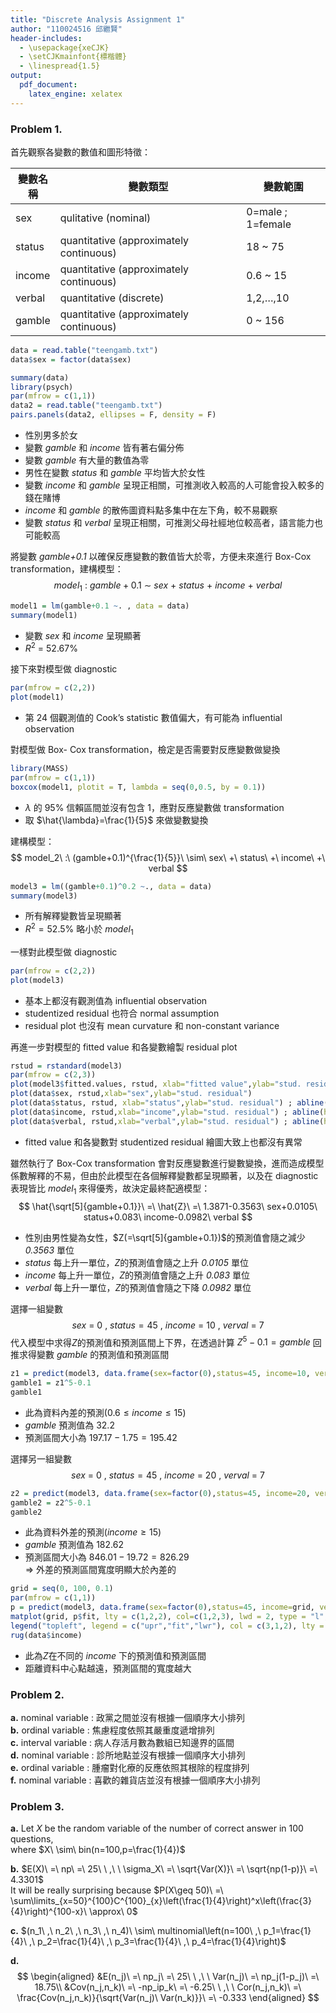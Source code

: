 ---
title: "Discrete Analysis Assignment 1"
author: "110024516 邱繼賢"
header-includes:
  - \usepackage{xeCJK}
  - \setCJKmainfont{標楷體}
  - \linespread{1.5}
output: 
  pdf_document:
    latex_engine: xelatex
---

### Problem 1.  

首先觀察各變數的數值和圖形特徵：

| 變數名稱   | 變數類型                                    |  變數範圍             |
|--------|-----------------------------------------|-------------------|
| sex    | qulitative (nominal)                    | 0=male ; 1=female |
| status | quantitative (approximately continuous) | 18 ~ 75           |
| income | quantitative (approximately continuous) | 0.6 ~ 15          |
| verbal | quantitative (discrete)                 | 1,2,...,10        |
| gamble | quantitative (approximately continuous) | 0 ~ 156           |


```{r echo=FALSE, message=FALSE, warning=FALSE}
data = read.table("teengamb.txt")
data$sex = factor(data$sex)

summary(data)
library(psych)
par(mfrow = c(1,1))
data2 = read.table("teengamb.txt")
pairs.panels(data2, ellipses = F, density = F)
```

+ 性別男多於女  
+ 變數 *gamble* 和 *income* 皆有著右偏分佈  
+ 變數 *gamble* 有大量的數值為零  
+ 男性在變數 *status* 和 *gamble* 平均皆大於女性  
+ 變數 *income* 和 *gamble* 呈現正相關，可推測收入較高的人可能會投入較多的錢在賭博  
+ *income* 和 *gamble* 的散佈圖資料點多集中在左下角，較不易觀察  
+ 變數 *status* 和 *verbal* 呈現正相關，可推測父母社經地位較高者，語言能力也可能較高  

將變數 *gamble+0.1* 以確保反應變數的數值皆大於零，方便未來進行 Box-Cox transformation，建構模型：
$$
model_1\ :\ gamble+0.1\ \sim\ sex\ +\ status\ +\ income\ +\ verbal
$$

```{r echo=FALSE}
model1 = lm(gamble+0.1 ~. , data = data)
summary(model1)
```

+ 變數 *sex* 和 *income* 呈現顯著  
+ $R^2\ =\ 52.67\%$  

接下來對模型做 diagnostic

```{r echo=FALSE}
par(mfrow = c(2,2))
plot(model1)
```

+ 第 24 個觀測值的 Cook's statistic 數值偏大，有可能為 influential observation  

對模型做 Box- Cox transformation，檢定是否需要對反應變數做變換

```{r echo=FALSE, message=FALSE, warning=FALSE}
library(MASS)
par(mfrow = c(1,1))
boxcox(model1, plotit = T, lambda = seq(0,0.5, by = 0.1))
```

+ $\lambda$ 的 95% 信賴區間並沒有包含 1，應對反應變數做 transformation  
+ 取 $\hat{\lambda}=\frac{1}{5}$ 來做變數變換  

建構模型：
$$
model_2\ :\ (gamble+0.1)^{\frac{1}{5}}\ \sim\ sex\ +\ status\ +\ income\ +\ verbal
$$

```{r echo=FALSE}
model3 = lm((gamble+0.1)^0.2 ~., data = data)
summary(model3)
```

+ 所有解釋變數皆呈現顯著  
+ $R^2=52.5\%$ 略小於 $model_1$  

一樣對此模型做 diagnostic

```{r echo=FALSE}
par(mfrow = c(2,2))
plot(model3)
```

+ 基本上都沒有觀測值為 influential observation  
+ studentized residual 也符合 normal assumption  
+ residual plot 也沒有 mean curvature 和 non-constant variance  

再進一步對模型的 fitted value 和各變數繪製 residual plot

```{r echo=FALSE}
rstud = rstandard(model3)
par(mfrow = c(2,3))
plot(model3$fitted.values, rstud, xlab="fitted value",ylab="stud. residual") ; abline(h=0)
plot(data$sex, rstud,xlab="sex",ylab="stud. residual")
plot(data$status, rstud, xlab="status",ylab="stud. residual") ; abline(h = 0)
plot(data$income, rstud,xlab="income",ylab="stud. residual") ; abline(h = 0)
plot(data$verbal, rstud,xlab="verbal",ylab="stud. residual") ; abline(h = 0)
```

+ fitted value 和各變數對 studentized residual 繪圖大致上也都沒有異常  

雖然執行了 Box-Cox transformation 會對反應變數進行變數變換，進而造成模型係數解釋的不易，但由於此模型在各個解釋變數都呈現顯著，以及在 diagnostic 表現皆比 $model_1$ 來得優秀，故決定最終配適模型：
$$
\hat{\sqrt[5]{gamble+0.1}}\ =\ \hat{Z}\ =\ 1.3871-0.3563\ sex+0.0105\ status+0.083\ income-0.0982\ verbal
$$

+ 性別由男性變為女性，$Z(=\sqrt[5]{gamble+0.1})$的預測值會隨之減少 *0.3563* 單位  
+ *status* 每上升一單位，*Z*的預測值會隨之上升 *0.0105* 單位  
+ *income* 每上升一單位，*Z*的預測值會隨之上升 *0.083* 單位  
+ *verbal* 每上升一單位，*Z*的預測值會隨之下降 *0.0982* 單位  

選擇一組變數
$$
sex\ =\ 0\ ,\ status = 45\ ,\ income\ =\ 10\ ,\ verval\ =\ 7
$$
代入模型中求得*Z*的預測值和預測區間上下界，在透過計算 $Z^5-0.1=gamble$ 回推求得變數 *gamble* 的預測值和預測區間

```{r echo=FALSE}
z1 = predict(model3, data.frame(sex=factor(0),status=45, income=10, verbal=7), interval = "prediction")
gamble1 = z1^5-0.1
gamble1
```

+ 此為資料內差的預測($0.6\leq income \leq 15$)  
+ *gamble* 預測值為 $32.2$  
+ 預測區間大小為 $197.17-1.75=195.42$  

選擇另一組變數
$$
sex\ =\ 0\ ,\ status = 45\ ,\ income\ =\ 20\ ,\ verval\ =\ 7
$$

```{r echo=FALSE}
z2 = predict(model3, data.frame(sex=factor(0),status=45, income=20, verbal=7), interval = "prediction")
gamble2 = z2^5-0.1
gamble2
```

+ 此為資料外差的預測($income\geq 15$)  
+ *gamble* 預測值為 $182.62$  
+ 預測區間大小為 $846.01-19.72=826.29$  
$\Rightarrow$ 外差的預測區間寬度明顯大於內差的  

```{r echo=FALSE}
grid = seq(0, 100, 0.1)
par(mfrow = c(1,1))
p = predict(model3, data.frame(sex=factor(0),status=45, income=grid, verbal=7), se = T, interval = "prediction")
matplot(grid, p$fit, lty = c(1,2,2), col=c(1,2,3), lwd = 2, type = "l", xlab = "income", ylab = "Z")
legend("topleft", legend = c("upr","fit","lwr"), col = c(3,1,2), lty = c(2,1,2), lwd = 2)
rug(data$income)
```

+ 此為*Z*在不同的 *income* 下的預測值和預測區間  
+ 距離資料中心點越遠，預測區間的寬度越大  




### Problem 2.  
**a.** nominal variable : 政黨之間並沒有根據一個順序大小排列  
**b.** ordinal variable : 焦慮程度依照其嚴重度遞增排列  
**c.** interval variable : 病人存活月數為數組已知邊界的區間  
**d.** nominal variable : 診所地點並沒有根據一個順序大小排列  
**e.** ordinal variable : 腫瘤對化療的反應依照其根除的程度排列  
**f.** nominal variable : 喜歡的雜貨店並沒有根據一個順序大小排列  



### Problem 3.  
**a.** Let *X* be the random variable of the number of correct answer in 100 questions,  
where $X\ \sim\ bin(n=100,p=\frac{1}{4})$  

**b.** $E(X)\ =\ np\ =\ 25\ \ ,\ \ \sigma_X\ =\ \sqrt{Var(X)}\ =\ \sqrt{np(1-p)}\ =\ 4.3301$  
It will be really surprising because $P(X\geq 50)\ =\ \sum\limits_{x=50}^{100}C^{100}_{x}\left(\frac{1}{4}\right)^x\left(\frac{3}{4}\right)^{100-x}\ \approx\ 0$  

**c.** $(n_1\ ,\ n_2\ ,\ n_3\ ,\ n_4)\ \sim\ multinomial\left(n=100\ ,\ p_1=\frac{1}{4}\ ,\ p_2=\frac{1}{4}\ ,\ p_3=\frac{1}{4}\ ,\ p_4=\frac{1}{4}\right)$  

**d.**
$$
\begin{aligned}
&E(n_j)\ =\ np_j\ =\ 25\ \ ,\ \ Var(n_j)\ =\ np_j(1-p_j)\ =\ 18.75\\
&Cov(n_j,n_k)\ =\ -np_ip_k\ =\ -6.25\ \ ,\ \ Cor(n_j,n_k)\ =\ \frac{Cov(n_j,n_k)}{\sqrt{Var(n_j)\ Var(n_k)}}\ =\ -0.333
\end{aligned}
$$



